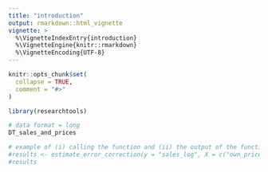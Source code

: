 ```yaml
---
title: "introduction"
output: rmarkdown::html_vignette
vignette: >
  %\VignetteIndexEntry{introduction}
  %\VignetteEngine{knitr::rmarkdown}
  %\VignetteEncoding{UTF-8}
---
```


```r
knitr::opts_chunk$set(
  collapse = TRUE,
  comment = "#>"
)
```

```r
library(researchtools)
```

```r
# data format = long
DT_sales_and_prices
```

```r
# example of (i) calling the function and (ii) the output of the function
#results <- estimate_error_correction(y = "sales_log", X = c("own_price_log", "comp_price1_log", "comp_price2_log"), data = DT_sales_and_prices)
#results
``````
